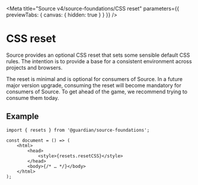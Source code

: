 
<Meta
	title="Source v4/source-foundations/CSS reset"
	parameters={{ previewTabs: { canvas: { hidden: true } } }}
/>

# CSS reset

Source provides an optional CSS reset that sets some sensible default CSS rules. The intention is to provide a base for a consistent environment across projects and browsers.

The reset is minimal and is optional for consumers of Source. In a future major version upgrade, consuming the reset will become mandatory for consumers of Source. To get ahead of the game, we recommend trying to consume them today.

## Example

```tsx
import { resets } from '@guardian/source-foundations';

const document = () => (
	<html>
		<head>
			<style>{resets.resetCSS}</style>
		</head>
		<body>{/* … */}</body>
	</html>
);
```

